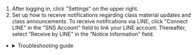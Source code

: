 
1. After logging in, click "Settings" on the upper right.
1. Set up how to receive notifications regarding class material updates and class announcements. To receive notifications via LINE, click "Connect LINE" in the "SNS Account" field to link your LINE account. Thereafter, select “Receive by LINE” in the “Notice Information” field.

- <details>
    <summary>Troubleshooting guide</summary>

    - **The "Linked e-mail address" in the "Forwarding e-mail address" field is not displayed**: This might be due to your email address registered in UTAS not being reflected in the ITC-LMS yet. It takes a day for it to be reflected; please try again on the next day.

    <If cond={props.support}>
    If the issue is still not resolved, please consult the [Technical Support Desk](/en/support/).
    </If>
  </details>
